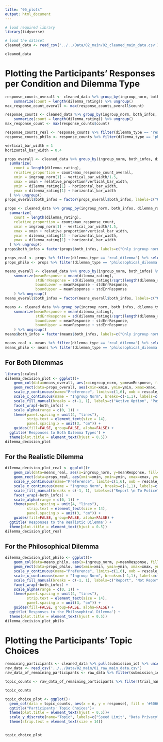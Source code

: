 ```yaml
---
title: "05_plots"
output: html_document
---
```

```r
# load required library
library(tidyverse)
```



```r
# load the dataset
cleaned_data <- read_csv('../../Data/02_main/02_cleaned_main_data.csv')

cleaned_data
```

# Plotting the Participants' Responses per Condition and Dilemma Type
```r
response_counts_overall <- cleaned_data %>% group_by(ingroup_norm, both_infos, dilemma_rating)%>%
    summarize(count = length(dilemma_rating)) %>% ungroup()
max_response_count_overall <- max(response_counts_overall$count)

response_counts <- cleaned_data %>% group_by(ingroup_norm, both_infos, dilemma_rating, dilemma_type)%>%
    summarize(count = length(dilemma_rating)) %>% ungroup()
max_response_count <- max(response_counts$count)

response_counts_real <- response_counts %>% filter(dilemma_type == 'real_dilemma') %>% select(-dilemma_type)
response_counts_philo <- response_counts %>% filter(dilemma_type == 'philosophical_dilemma') %>% select(-dilemma_type)
```

```r
vertical_bar_width = 1
horizontal_bar_width = 0.4

props_overall <- cleaned_data %>% group_by(ingroup_norm, both_infos, dilemma_rating) %>% 
  summarize(
    count = length(dilemma_rating),
    relative_proportion = count/max_response_count_overall,
    xmin = ingroup_norm[1] - vertical_bar_width/1.5,
    xmax = xmin + relative_proportion*vertical_bar_width,
    ymin = dilemma_rating[1] - horizontal_bar_width, 
    ymax = dilemma_rating[1] + horizontal_bar_width
  ) %>% ungroup()
props_overall$both_infos = factor(props_overall$both_infos, labels=c("Only ingroup norm shown", "Both norms shown"))

props <- cleaned_data %>% group_by(ingroup_norm, both_infos, dilemma_rating, dilemma_type) %>% 
  summarize(
    count = length(dilemma_rating),
    relative_proportion = count/max_response_count,
    xmin = ingroup_norm[1] - vertical_bar_width/1.5,
    xmax = xmin + relative_proportion*vertical_bar_width,
    ymin = dilemma_rating[1] - horizontal_bar_width, 
    ymax = dilemma_rating[1] + horizontal_bar_width
  ) %>% ungroup()
props$both_infos = factor(props$both_infos, labels=c("Only ingroup norm shown", "Both norms shown"))

props_real <- props %>% filter(dilemma_type == 'real_dilemma') %>% select(-dilemma_type)
props_philo <- props %>% filter(dilemma_type == 'philosophical_dilemma') %>% select(-dilemma_type)

means_overall <- cleaned_data %>% group_by(ingroup_norm, both_infos) %>%
    summarize(meanResponse = mean(dilemma_rating),
              stdErrResponse = sd(dilemma_rating)/sqrt(length(dilemma_rating)),
              boundLower = meanResponse - stdErrResponse,
              boundUpper = meanResponse + stdErrResponse
    ) %>% ungroup()
means_overall$both_infos = factor(means_overall$both_infos, labels=c("Only ingroup norm shown", "Both norms shown"))

means <- cleaned_data %>% group_by(ingroup_norm, both_infos, dilemma_type) %>%
    summarize(meanResponse = mean(dilemma_rating),
              stdErrResponse = sd(dilemma_rating)/sqrt(length(dilemma_rating)),
              boundLower = meanResponse - stdErrResponse,
              boundUpper = meanResponse + stdErrResponse
    ) %>% ungroup()
means$both_infos = factor(means$both_infos, labels=c("Only ingroup norm shown", "Both norms shown"))

means_real <- means %>% filter(dilemma_type == 'real_dilemma') %>% select(-dilemma_type)
means_philo <- means %>% filter(dilemma_type == 'philosophical_dilemma') %>% select(-dilemma_type)
```
## For Both Dilemmas
```r
library(scales)
dilemma_decision_plot <- ggplot()+
    geom_col(data=means_overall, aes(x=ingroup_norm, y=meanResponse, fill=factor(ingroup_norm)), width=vertical_bar_width, alpha=0.5) +
    geom_rect(data=props_overall, aes(xmin=xmin, ymin=ymin, xmax=xmax, ymax=ymax, group=ingroup_norm), fill = "#9c9d9e", alpha = 0.8) +
    scale_y_continuous(name="Preference", limits=c(1,6), oob = rescale_none, breaks = 1:6, labels=c("Definitely \n Active Option", "","","","", "Definitely \n Passive Option")) + 
    scale_x_continuous(name = "Ingroup Norm", breaks=c(-1,1), labels=c("Active Option", "Passive Option"))+
    scale_fill_manual(breaks = c(-1, 1), labels=c("Active Option", "Passive Option"), values = c("#3148f7", "#35b5ff")) +
    facet_wrap(~both_infos) + 
    scale_alpha(range = c(0, 1)) +
    theme(panel.spacing = unit(4, "lines"),
          strip.text = element_text(size = 14),
          panel.spacing.x = unit(3, "cm")) +
    guides(fill=FALSE, group=FALSE, alpha=FALSE) +
  ggtitle('Responses to Both Dilemma Types') +
  theme(plot.title = element_text(hjust = 0.5))
dilemma_decision_plot
```
## For the Realistic Dilemma
```r
dilemma_decision_plot_real <- ggplot()+
    geom_col(data=means_real, aes(x=ingroup_norm, y=meanResponse, fill=factor(ingroup_norm)), width=vertical_bar_width, alpha=0.5) +
    geom_rect(data=props_real, aes(xmin=xmin, ymin=ymin, xmax=xmax, ymax=ymax, group=ingroup_norm), fill = "#9c9d9e", alpha = 0.8) +
    scale_y_continuous(name="Preference", limits=c(1,6), oob = rescale_none, breaks = 1:6, labels=c("Definitely \n Reporting To Police", "","","","", "Definitely \n Not Reporting \n To Police")) + 
    scale_x_continuous(name = "Ingroup Norm", breaks=c(-1,1), labels=c("Report \n To Police", "Not Report \n To Police"))+
    scale_fill_manual(breaks = c(-1, 1), labels=c("Report \n To Police", "Not Report \n To Police"), values = c("#3148f7", "#35b5ff")) +
    facet_wrap(~both_infos) + 
    scale_alpha(range = c(0, 1)) +
    theme(panel.spacing = unit(4, "lines"),
          strip.text = element_text(size = 14),
          panel.spacing.x = unit(3, "cm")) +
    guides(fill=FALSE, group=FALSE, alpha=FALSE) +
  ggtitle('Responses to the Realistic Dilemma') +
  theme(plot.title = element_text(hjust = 0.5))
dilemma_decision_plot_real
```
## For the Philosophical Dilemma
```r
dilemma_decision_plot_philo <- ggplot()+
    geom_col(data=means_philo, aes(x=ingroup_norm, y=meanResponse, fill=factor(ingroup_norm)), width=vertical_bar_width, alpha=0.5) +
    geom_rect(data=props_philo, aes(xmin=xmin, ymin=ymin, xmax=xmax, ymax=ymax, group=ingroup_norm), fill = "#9c9d9e", alpha = 0.6) +
    scale_y_continuous(name="Preference", limits=c(1,6), oob = rescale_none, breaks = 1:6, labels=c("Definitely \n Report", "","","","", "Definitely \n leave alone")) + 
    scale_x_continuous(name = "Ingroup Norm", breaks=c(-1,1), labels=c("Report", "Not Report"))+
    scale_fill_manual(breaks = c(-1, 1), labels=c("Report", "Not Report"), values = c("#3148f7", "#35b5ff")) +
    facet_wrap(~both_infos) + 
    scale_alpha(range = c(0, 1)) +
    theme(panel.spacing = unit(4, "lines"),
          strip.text = element_text(size = 14),
          panel.spacing.x = unit(3, "cm")) +
    guides(fill=FALSE, group=FALSE, alpha=FALSE) +
  ggtitle('Responses to the Philosophical Dilemma') +
  theme(plot.title = element_text(hjust = 0.5))
dilemma_decision_plot_philo
```

# Plotting the Participants' Topic Choices
```r
remaining_participants <- cleaned_data %>% pull(submission_id) %>% unique()
raw_data <- read_csv('../../Data/02_main/01_raw_main_data.csv')
raw_data_of_remaining_participants <- raw_data %>% filter(submission_id %in% remaining_participants)

topic_counts <- raw_data_of_remaining_participants %>% filter(trial_name == 'topic_choice') %>% group_by(response) %>% count()

topic_counts
```

```r
topic_choice_plot <- ggplot()+
  geom_col(data = topic_counts, aes(x = n, y = response), fill = '#6060FF')+
  ggtitle("Participants' Topic Choices")+
  theme(plot.title = element_text(hjust = 0.5))+
  scale_y_discrete(name="Topic", labels=c("Speed Limit", "Data Privacy","Gender Debate","Compulsory Vaccination","Migration", "Wealth Tax", "Cannabis Legalization", "Meat Consumption")) +
  theme(strip.text = element_text(size = 14))
  

topic_choice_plot
```


